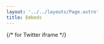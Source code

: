 ```yaml
---
layout: '../../layouts/Page.astro'
title: Embeds
---
```




{/* for Twitter iframe */}
<script async src="https://platform.twitter.com/widgets.js" />

back to [Index](/design)

## Embeds

### Social share

<Share />

---

### astro-embed

#### Tweet

<Tweet id="https://x.com/iximiuz/status/1803840469165642189" />

---

#### YouTube default 768px

<YouTube id="XlnmN4BfCxw" title="My custom title" />

#### YouTube size=full, params="start=557&end=575"

<YouTube id="eZXXa7ujoks" size="full" title="My custom title" params="start=557&end=575"/>

#### YouTube size=expand-sm

<YouTube id="dvyeoDBUtsU" size="expand-sm" title="My custom title"/>

#### YouTube size=expand-lg

<YouTube id="dvyeoDBUtsU" size="expand-lg" title="My custom title"/>

---

#### Vimeo

<Vimeo id="https://vimeo.com/32001208" />

---

#### Open graph link preview

<LinkPreview id="https://astro.build/blog/welcome-world/" />

